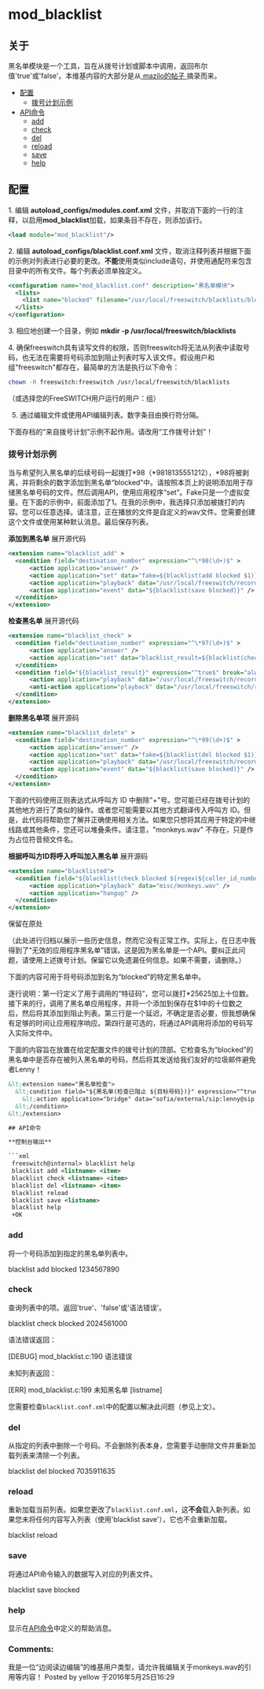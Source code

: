 # mod_blacklist  

## 关于

黑名单模块是一个工具，旨在从拨号计划或脚本中调用，返回布尔值'true'或'false'。本维基内容的大部分是从[ mazilo的帖子 ](http://www.dslreports.com/forum/r26341351-FreeSWITCH-vs.-mod-blacklist)摘录而来。

* [配置](#configuration)  
   * [拨号计划示例](#dialplan-example)
* [API命令](#-api-commands)  
   * [add](#add)  
   * [check](#check)  
   * [del](#del)  
   * [reload](#reload)  
   * [save](#save)  
   * [help](#help)

## 配置

1\. 编辑 **autoload\_configs/modules.conf.xml** 文件，并取消下面的一行的注释，以启用**mod\_blacklist**加载，如果条目不存在，则添加该行。

```xml
<load module="mod_blacklist"/>
```

2\. 编辑 **autoload\_configs/blacklist.conf.xml** 文件，取消注释列表并根据下面的示例对列表进行必要的更改。**不能**使用类似include语句，并使用通配符来包含目录中的所有文件。每个列表必须单独定义。

```xml
<configuration name="mod_blacklist.conf" description="黑名单模块">
  <lists>
    <list name="blocked" filename="/usr/local/freeswitch/blacklists/blocked.list"/>
  </lists>
</configuration>
```

3\. 相应地创建一个目录，例如 **mkdir -p /usr/local/freeswitch/blacklists**

4\. 确保freeswitch具有读写文件的权限，否则freeswitch将无法从列表中读取号码，也无法在需要将号码添加到阻止列表时写入该文件。假设用户和组"freeswitch"都存在，最简单的方法是执行以下命令：

```bash
chown -R freeswitch:freeswitch /usr/local/freeswitch/blacklists
```

（或选择您的FreeSWITCH用户运行的用户：组）

5. 通过编辑文件或使用API编辑列表。数字条目由换行符分隔。

下面存档的“来自拨号计划”示例不起作用。请改用“工作拨号计划”！

### 拨号计划示例

当与希望列入黑名单的后续号码一起拨打\*98（\*9818135551212），\*98将被剥离，并将剩余的数字添加到黑名单“blocked”中。请按照本页上的说明添加用于存储黑名单号码的文件。然后调用API，使用应用程序“set”。Fake只是一个虚拟变量。在下面的示例中，前面添加了1。在我的示例中，我选择只添加被拨打的内容。您可以任意选择。请注意，正在播放的文件是自定义的wav文件。您需要创建这个文件或使用某种默认消息。最后保存列表。

**添加到黑名单** 展开源代码

```xml
<extension name="blacklist_add" >
  <condition field="destination_number" expression="^\*98(\d+)$" >
      <action application="answer" />
      <action application="set" data="fake=${blacklist(add blocked $1)}" />
      <action application="playback" data="/usr/local/freeswitch/recordings/blk_item_saved.wav" />
      <action application="event" data="${blacklist(save blocked)}" />
  </condition>
</extension>
```

**检查黑名单** 展开源代码

```xml
<extension name="blacklist_check" >
  <condition field="destination_number" expression="^\*97(\d+)$" >
      <action application="answer" />
      <action application="set" data="blacklist_result=${blacklist(check blocked $1)}" inline="true"/>
  </condition>
  <condition field="${blacklist_result}" expression="^true$" break="always" >
      <action application="playback" data="/usr/local/freeswitch/recordings/blk_item_exists.wav" />
      <anti-action application="playback" data="/usr/local/freeswitch/recordings/blk_not_found.wav"/>
  </condition>
</extension>
```

**删除黑名单项** 展开源码 

```xml
<extension name="blacklist_delete" >
  <condition field="destination_number" expression="^\*99(\d+)$" >
      <action application="answer" />
      <action application="set" data="fake=${blacklist(del blocked $1)}" />
      <action application="playback" data="/usr/local/freeswitch/recordings/blk_item_deleted.wav" />
      <action application="event" data="${blacklist(save blocked)}" />
  </condition>
</extension>
```

下面的代码使用正则表达式从呼叫方 ID 中删除"+"号。您可能已经在拨号计划的其他地方进行了类似的操作。或者您可能需要以其他方式翻译传入呼叫方 ID。但是，此代码将帮助您了解并正确使用相关方法。如果您只想将其应用于特定的中继线路或其他条件，您还可以堆叠条件。请注意，"monkeys.wav" 不存在，只是作为占位符音频文件名。

**根据呼叫方ID将呼入呼叫加入黑名单** 展开源码

```xml
<extension name="blacklisted">
  <condition field="${blacklist(check blocked ${regex(${caller_id_number}|^\+([0-9]+)$|%1)})}" expression="^true$">
      <action application="playback" data="misc/monkeys.wav" />
      <action application="hangup" />
  </condition>
</extension>
```

保留在原处

（此处进行归档以展示一些历史信息，然而它没有正常工作。实际上，在日志中我得到了“无效的应用程序黑名单”错误。这是因为黑名单是一个API。要纠正此问题，请使用上述拨号计划。保留它以免遗漏任何信息。如果不需要，请删除。）

下面的内容可用于将号码添加到名为“blocked”的特定黑名单中。

<extension name="blacklist_add">
  <condition field="destination_number" expression="^\*25625(\d{10})$">
    <action application="blacklist" data="add blocked 1$1" />
    <action application="sleep" data="1000" />
    <action application="blacklist" data="save blocked" />
  </condition>
</extension>

逐行说明：第一行定义了用于调用的“特征码”，您可以拨打\*25625加上十位数。接下来的行，调用了黑名单应用程序，并将一个添加到保存在$1中的十位数之后，然后将其添加到阻止列表。第三行是一个延迟，不确定是否必要，但我想确保有足够的时间让应用程序响应。第四行是可选的，将通过API调用将添加的号码写入实际文件中。

下面的内容旨在放置在给定配置文件的拨号计划的顶部。它检查名为“blocked”的黑名单中是否存在被列入黑名单的号码，然后将其发送给我们友好的垃圾邮件避免者Lenny！

```xml
&lt;extension name="黑名单检查">
  &lt;condition field="${黑名单(检查已阻止 ${目标号码})}" expression="^true$">
    &lt;action application="bridge" data="sofia/external/sip:lenny@sip.itslenny.com:5060"/>
  &lt;/condition>
&lt;/extension>

## API命令

**控制台输出**

```xml
 freeswitch@internal> blacklist help
 blacklist add <listname> <item>
 blacklist check <listname> <item> 
 blacklist del <listname> <item>
 blacklist reload
 blacklist save <listname>
 blacklist help
 +OK
```

### add

将一个号码添加到指定的黑名单列表中。

blacklist add blocked 1234567890

### check

查询列表中的项。返回'true'、'false'或'语法错误'。

blacklist check blocked 2024561000

语法错误返回：

[DEBUG] mod_blacklist.c:190 语法错误

未知列表返回：

[ERR] mod_blacklist.c:199 未知黑名单 [listname]

您需要检查`blacklist.conf.xml`中的配置以解决此问题（参见上文）。

### del

从指定的列表中删除一个号码。不会删除列表本身，您需要手动删除文件并重新加载列表来清除一个列表。

blacklist del blocked 7035911635

### reload

重新加载当前列表。如果您更改了`blacklist.conf.xml`，这**不会**载入新列表。如果您未将任何内容写入列表（使用'blacklist save'），它也不会重新加载。

blacklist reload

### save

将通过API命令输入的数据写入对应的列表文件。

blacklist save blocked

### help

显示在[API命令](#-api-commands)中定义的帮助消息。

### Comments:

我是一位“边阅读边编辑”的维基用户类型，请允许我编辑关于monkeys.wav的引用等内容！ Posted by yellow 于2016年5月25日16:29